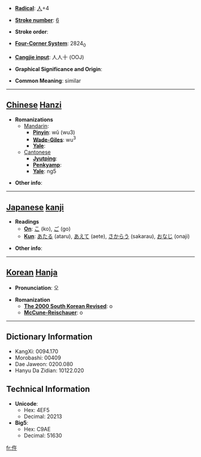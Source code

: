 * '''[[Wiktionary:Chinese radical index| Radical]]''': [[Wiktionary:Chinese radical index 人|人]]+4

* '''[[Wiktionary:Chinese total strokes index|Stroke number]]''': [[Wiktionary:Chinese total strokes index 6|6]]

* '''Stroke order''': 

* '''[[Wiktionary:Chinese four corner index|Four-Corner System]]''': 2824<sub>0</sub>

* '''[[Wiktionary:Chinese Cangjie index|Cangjie input]]''': 人人十 (OOJ)

* '''Graphical Significance and Origin''': 

* '''Common Meaning''': similar

----

== [[Chinese]] [[Hanzi]] ==

* '''Romanizations'''
** [[Mandarin]]:
*** '''[[Pinyin]]''': wǔ (wu3)
*** '''[[Wade-Giles]]''': wu<sup>3</sup>
*** '''[[Yale]]''': 
**[[Cantonese]]
***'''[[Jyutping]]''':
***'''[[Penkyamp]]''': 
***'''[[Yale]]''': ng5

* '''Other info''': 

----

== [[Japanese]] [[kanji]] ==

* '''Readings'''
** '''[[On]]''': [[こ]] (ko), [[ご]] (go)
** '''[[Kun]]''': [[あたる]] (ataru), [[あえて]] (aete), [[さからう]] (sakarau), [[おなじ]] (onaji)

* '''Other info''':  

----

== [[Korean]] [[Hanja]] ==

* '''Pronunciation''': 오

* '''Romanization'''
** '''[[The 2000 South Korean Revised Romanization|The 2000 South Korean Revised]]''': o
** '''[[McCune-Reischauer]]''': o

----

== Dictionary Information ==

* KangXi: 0094.170
* Morobashi: 00409
* Dae Jaweon: 0200.080
* Hanyu Da Zidian: 10122.020

== Technical Information ==

* '''Unicode''':
** Hex: 4EF5
** Decimal: 20213
* '''Big5''':
** Hex: C9AE
** Decimal: 51630

[[fr:仵]]
